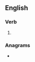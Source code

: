 {{also|obviâtes}}
==English==

===Verb===
{{head|en|verb form}}

# {{en-third-person singular of|obviate}}

===Anagrams===
* {{anagrams|en|a=abeiostv|boastive}}